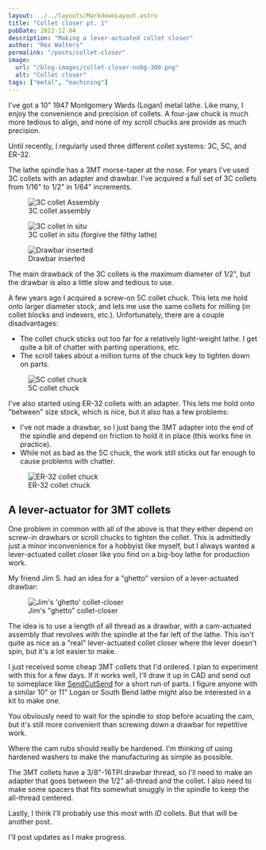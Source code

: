 ```yaml
---
layout: ../../layouts/MarkdownLayout.astro
title: "Collet closer pt. 1"
pubDate: 2022-12-04
description: "Making a lever-actuated collet closer"
author: "Rex Walters"
permalink: "/posts/collet-closer"
image:
  url: "/blog-images/collet-closer-nobg-300.png"
  alt: "Collet closer"
tags: ["metal", "machining"]
---
```



I've got a 10" 1947 Montgomery Wards (Logan) metal lathe. Like many, I enjoy
the convenience and precision of collets. A four-jaw chuck is much more tedious to align,
and none of my scroll chucks are provide as much precision.

Until recently, I regularly used three different collet systems: 3C, 5C, and ER-32.

The lathe spindle has a 3MT morse-taper at the nose. For years I've used 3C collets
with an adapter and drawbar. I've acquired a full set of 3C collets from 1/16"
to 1/2" in 1/64" increments.


<figure>
  <Image src={assyImage} format="avif" alt="3C collet Assembly" />
  <figcaption>3C collet assembly</figcaption>
</figure>

<figure>
  <Image src={inSitu} format="avif" alt="3C collet in situ" />
  <figcaption>3C collet in situ (forgive the filthy lathe)</figcaption>
</figure>

<figure>
  <Image src={drawbarImage} format="avif" alt="Drawbar inserted" />
  <figcaption>Drawbar inserted</figcaption>
</figure>

The main drawback of the 3C collets is the maximum diameter of 1/2", but the
drawbar is also a little slow and tedious to use.

A few years ago I acquired a screw-on 5C collet chuck. This lets me hold onto
larger diameter stock, and lets me use the same collets for milling (in collet
blocks and indexers, etc.). Unfortunately, there are a couple disadvantages:

- The collet chuck sticks out too far for a relatively light-weight lathe. I get
  quite a bit of chatter with parting operations, etc.
- The scroll takes about a million turns of the chuck key to tighten down on
  parts.


<figure>
  <Image src={colletChuck} format="avif" alt="5C collet chuck" />
  <figcaption>5C collet chuck</figcaption>
</figure>

I've also started using ER-32 collets with an adapter. This lets me hold onto
"between" size stock, which is nice, but it also has a few problems:

- I've not made a drawbar, so I just bang the 3MT adapter into the end of the
  spindle and depend on friction to hold it in place (this works fine in
  practice).
- While not as bad as the 5C chuck, the work still sticks out far enough to
  cause problems with chatter.


<figure>
  <Image src={erChuck} format="avif" alt="ER-32 collet chuck" />
  <figcaption>ER-32 collet chuck</figcaption>
</figure>

## A lever-actuator for 3MT collets

One problem in common with all of the above is that they either depend on screw-in
drawbars or scroll chucks to tighten the collet. This is admittedly just a minor
inconvenience for a hobbyist like myself, but I always wanted a lever-actuated
collet closer like you find on a big-boy lathe for production work.

My friend Jim S. had an idea for a "ghetto" version of a lever-actuated drawbar:


<figure>
  <Image src={closerImage} format="avif" alt="Jim's 'ghetto' collet-closer" />
  <figcaption>Jim's "ghetto" collet-closer</figcaption>
</figure>

The idea is to use a length of all thread as a drawbar, with a cam-actuated
assembly that revolves with the spindle at the far left of the lathe. This isn't
quite as nice as a "real" lever-actuated collet closer where the lever doesn't
spin, but it's a lot easier to make.

I just received some cheap 3MT collets that I'd ordered. I plan to experiment with
this for a few days. If it works well, I'll draw it up in CAD and send out to someplace like
[SendCutSend](https://sendcutsend.com) for a short run of parts. I figure
anyone with a similar 10" or 11" Logan or South Bend lathe might also be
interested in a kit to make one.

You obviously need to wait for the spindle to stop before acuating the cam, but
it's still more convenient than screwing down a drawbar for repetitive work.

Where the cam rubs should really be hardened. I'm thinking of using hardened
washers to make the manufacturing as simple as possible.

The 3MT collets have a 3/8"-16TPI drawbar thread, so I'll need to make an
adapter that goes between the 1/2" all-thread and the collet. I also need to
make some spacers that fits somewhat snuggly in the spindle to keep the
all-thread centered.

Lastly, I think I'll probably use this most with _ID_ collets. But that will be
another post.

I'll post updates as I make progress.
